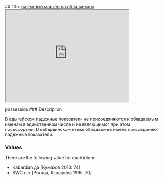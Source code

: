 ## 105. <a href =  'https://agricolamz.github.io/The_Circassian_Isoglosses_Database/105.html'>падежный маркер на обладаемом</a><div class='box'><iframe src='https://agricolamz.github.io/The_Circassian_Isoglosses_Database/105.html' width = '400px' height = '300px'></iframe></div>possession
### Description

В адыгейском падежные показатели не присоединяются к обладаемым именам в единственном числе и не являющимся при этом посессорами. В кабардинском языке обладаемые имена присоединяют падежные показатели.

### Values
There are the following value for each idiom:

* Kabardian  да [Кумахов 2013: 74] 
* SWC  нет [Рогава, Керашева 1966: 70] 

